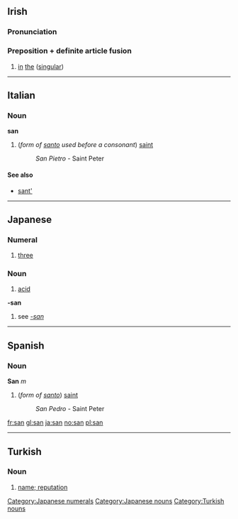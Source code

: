 ==Irish==
===Pronunciation===
{{IPA|[sən]}}
===Preposition + definite article fusion===
#[[in]] [[the]] ([[singular]])

----

==Italian==
===Noun===
'''san'''

#(''form of [[santo]] used before a consonant'') [[saint]]
#:''San Pietro'' - Saint Peter

====See also====
*[[sant']]

----

==Japanese==

=== Numeral ===

#[[three]]

[[Category:Japanese numerals]]

=== Noun ===

#[[acid]]

[[Category:Japanese nouns]]

'''-san'''

#see ''[[-san]]''

----

==Spanish==
===Noun===
'''San''' ''m''

#(''form of [[santo]]'') [[saint]]
#:''San Pedro'' - Saint Peter

[[fr:san]]
[[gl:san]]
[[ja:san]]
[[no:san]]
[[pl:san]]
----

==Turkish==

=== Noun ===

#[[name; reputation]]

[[Category:Turkish nouns]]